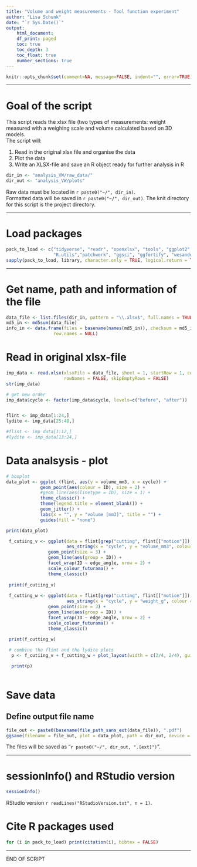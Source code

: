 ```yaml
---
title: "Volume and weight measurements - Tool function experiment"
author: "Lisa Schunk"
date: "`r Sys.Date()`"
output:
    html_document:
    df_print: paged
    toc: true
    toc_depth: 3
    toc_float: true
    number_sections: true
---
```



```r
knitr::opts_chunk$set(comment=NA, message=FALSE, indent="", error=TRUE)

```

---


# Goal of the script
This script reads the xlsx file (two types of measurements: weight measured with a weighing scale and volume calculated based on 3D models.  
The script will:

1. Read in the original xlsx file and organise the data 
2. Plot the data 
3. Write an XLSX-file and save an R object ready for further analysis in R 



```r
dir_in <- "analysis_VW/raw_data/"
dir_out <- "analysis_VW/plots"

```

Raw data must be located in `r paste0("~/", dir_in)`.  
Formatted data will be saved in `r paste0("~/", dir_out)`.
The knit directory for this script is the project directory.


---

# Load packages
```r
pack_to_load <- c("tidyverse", "readr", "openxlsx", "tools", "ggplot2", "readxl",
                  "R.utils","patchwork", "ggsci", "ggfortify", "wesanderson", "doBy")
sapply(pack_to_load, library, character.only = TRUE, logical.return = TRUE)

```


---


# Get name, path and information of the file
```r
data_file <- list.files(dir_in, pattern = "\\.xlsx$", full.names = TRUE)
md5_in <- md5sum(data_file)
info_in <- data.frame(files = basename(names(md5_in)), checksum = md5_in, 
                  row.names = NULL)

```


# Read in original xlsx-file
```r
imp_data <- read.xlsx(xlsxFile = data_file, sheet = 1, startRow = 1, colNames = TRUE, 
                      rowNames = FALSE, skipEmptyRows = FALSE) 
str(imp_data)

# get new order 
imp_data$cycle <- factor(imp_data$cycle, levels=c("before", "after"))


flint <- imp_data[1:24,]
lydite <- imp_data[25:48,]

#flint <- imp_data[1:12,]
#lydite <- imp_data[13:24,]


```


# Data analsysis - plot 
```r
# boxplot
data_plot <- ggplot (flint, aes(y = volume_mm3, x = cycle)) +
             geom_point(aes(colour = ID), size = 2) +
             #geom_line(aes(linetype = ID), size = 1) +
             theme_classic() + 
             theme(legend.title = element_blank()) +
             geom_jitter() + 
             labs(x = "", y = "volume [mm3]", title = "") +
             guides(fill = "none")

print(data_plot)

 f_cutiing_v <- ggplot(data = flint[grep("cutting", flint[["motion"]]), ], 
                       aes_string(x = "cycle", y = "volume_mm3", colour = "motion")) +
                geom_point(size = 3) + 
                geom_line(aes(group = ID)) + 
                facet_wrap(ID ~ edge_angle, nrow = 2) + 
                scale_colour_futurama() +
                theme_classic()
 
 print(f_cutiing_v)
 
 f_cutting_w <- ggplot(data = flint[grep("cutting", flint[["motion"]]), ], 
                       aes_string(x = "cycle", y = "weight_g", colour = "motion")) +
                geom_point(size = 3) + 
                geom_line(aes(group = ID)) + 
                facet_wrap(ID ~ edge_angle, nrow = 2) + 
                scale_colour_futurama() +
                theme_classic()
 
 print(f_cutting_w) 

 # combine the flint and the lydite plots 
  p <- f_cutiing_v + f_cutting_w + plot_layout(width = c(2/4, 2/4), guides = 'collect')  

  print(p)
  
```


# Save data
## Define output file name
```r
file_out <- paste0(basename(file_path_sans_ext(data_file)), ".pdf")
ggsave(filename = file_out, plot = data_plot, path = dir_out, device = "pdf")

```
The files will be saved as "`r paste0("~/", dir_out, ".[ext]")`".


---

# sessionInfo() and RStudio version

```r
sessionInfo()

```

RStudio version `r readLines("RStudioVersion.txt", n = 1)`.



# Cite R packages used
```r
for (i in pack_to_load) print(citation(i), bibtex = FALSE)

```

--- 

END OF SCRIPT